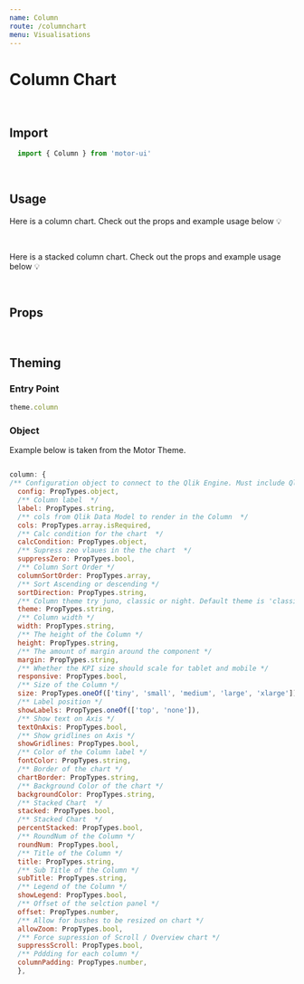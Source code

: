 ```yaml
---
name: Column
route: /columnchart
menu: Visualisations
---
```


<h1 style={{ margin: '0px' }}>Column Chart</h1>

<br />

## Import

```javascript
  import { Column } from 'motor-ui'
```
<br />

## Usage

Here is a column chart.
Check out the props and example usage below 💡


<Playground>
<Motor  
 config={config}>  
  <Filter label='Country' dimension={['country']} />
          <Column
            cols={[
              { qField: 'country', qLabel: 'Country' },
              { qField: '=Avg(price)', qLabel: 'Average Price' },
             // { qField: '=sum(price)', qLabel: 'Total Price' }
            ]}
            showLabels='none'
            showGridlines={true}
            tickSpacing="wide"
            // suppressScroll={true}
            responsive={true}
             columnPadding={5}
           //  size='medium'
            // zoomScrollOnColumnWidth={10} //to add?
            // textOnAxis='none'
            // showLegend={false}
            //suppressZero={true}
            stacked={false}
            // percentStacked={true}
            height="410px"
            // border = {false}
            calcCondition={{
              qCond: '1+1=2',
              qMsg: 'Calculation condition has not been met'
            }}>
    </Column>
  </Motor>
</Playground>

<br />

Here is a stacked column chart.
Check out the props and example usage below 💡

<Playground>
<Motor  
 config={config}>  
          <Column
            cols={[
           //   { qField: 'country', qLabel: 'Country' },
           //  { qField: 'variety', qLabel: 'Province' },
           //   { qField: '=Count(distinct winery)', qLabel: 'No of Wineries' },
                         { qField: 'country', qLabel: 'Country' },
             { qField: 'province', qLabel: 'Province' },
              { qField: '=Avg(price)', qLabel: 'Average Price' }
            ]}
            // title="Stacked Column Chart"
            showGridlines={true}
             tickSpacing="wide"
            // suppressScroll={true}
            // columnPadding={5}
            // zoomScrollOnColumnWidth={10} 
            // textOnAxis='none'
            // showLegend={false}
            //suppressZero={true}
            stacked={true}
          //   percentStacked={true}
            height="410px"
            // border = {false}
            calcCondition={{
              qCond: '1+1=2',
              qMsg: 'Calculation condition has not been met'
            }}>
    </Column>
  </Motor>
</Playground>

<br />

## Props

<Props of={Column} />

<br />

## Theming


### Entry Point

```javascript
theme.column
```

### Object

Example below is taken from the Motor Theme.

```javascript

column: {
/** Configuration object to connect to the Qlik Engine. Must include Qlik site URL and an App name */
  config: PropTypes.object,
  /** Column label  */
  label: PropTypes.string,
  /** cols from Qlik Data Model to render in the Column  */
  cols: PropTypes.array.isRequired,
  /** Calc condition for the chart  */
  calcCondition: PropTypes.object,
  /** Supress zeo vlaues in the the chart  */
  suppressZero: PropTypes.bool,
  /** Column Sort Order */
  columnSortOrder: PropTypes.array,
  /** Sort Ascending or descending */
  sortDirection: PropTypes.string,
  /** Column theme try juno, classic or night. Default theme is 'classic' */
  theme: PropTypes.string,
  /** Column width */
  width: PropTypes.string,
  /** The height of the Column */
  height: PropTypes.string,
  /** The amount of margin around the component */
  margin: PropTypes.string,
  /** Whether the KPI size should scale for tablet and mobile */
  responsive: PropTypes.bool,
  /** Size of the Column */
  size: PropTypes.oneOf(['tiny', 'small', 'medium', 'large', 'xlarge']),
  /** Label position */
  showLabels: PropTypes.oneOf(['top', 'none']),
  /** Show text on Axis */
  textOnAxis: PropTypes.bool,
  /** Show gridlines on Axis */
  showGridlines: PropTypes.bool,
  /** Color of the Column label */
  fontColor: PropTypes.string,
  /** Border of the chart */
  chartBorder: PropTypes.string,
  /** Background Color of the chart */
  backgroundColor: PropTypes.string,
  /** Stacked Chart  */
  stacked: PropTypes.bool,
  /** Stacked Chart  */
  percentStacked: PropTypes.bool,
  /** RoundNum of the Column */
  roundNum: PropTypes.bool,
  /** Title of the Column */
  title: PropTypes.string,
  /** Sub Title of the Column */
  subTitle: PropTypes.string,
  /** Legend of the Column */
  showLegend: PropTypes.bool,
  /** Offset of the selction panel */
  offset: PropTypes.number,
  /** Allow for bushes to be resized on chart */
  allowZoom: PropTypes.bool,
  /** Force supression of Scroll / Overview chart */
  suppressScroll: PropTypes.bool,
  /** Pddding for each column */
  columnPadding: PropTypes.number,
  },

```
